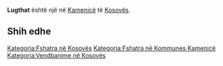 {{Fshat në 
 | Emri                = Lugthat
 | EmriAlt                = 
 | NAME_SHORT_FORM=      
 | NAME_GENERIC=      
 | NAME_SORT_NAME_RO=      LUGTHAT
 | FULL_NAME_RO = Lugthat
 | FULL_NAME_ND_RO=Lugthat
 | SORT_NAME_RG=LUGTHAT
 | FULL_NAME_RG=Lugthat
 | FULL_NAME_ND_RG=Lugthat
 | SRP_NAME_SHORT_FORM=      
 | SRP_NAME_GENERIC=      
 | SRP_NAME_SORT_NAME_RO=      
 | SRP_FULL_NAME_RO = 
 | SRP_FULL_NAME_ND_RO=
 | SRP_SORT_NAME_RG=
 | SRP_FULL_NAME_RG=
 | SRP_FULL_NAME_ND_RG=
 | Emri (Rasa dhanore) = 
 | Figura              = 
 | Shteti              = Kosovo
 | Komuna              = Kamenicë
 | Kodi postar         = 
 | Sipërfaqja          = 

 | Popullsia           = 

 | Regj. i popullsisë  = 
 | Dend. e popullsisë  = 
 | Faqja zyrtare       = 
 <!--- Koordinatat ----> 
 | Gjerësia            = 42.734722
 | Gjatësia            = 20.509444
 | Lartësia            = 
}}
'''Lugthat''' është një [[]] në [[Kamenicë]] të [[Kosovës]].

<!-- == Gjeografia == -->
<!-- == Historia == -->
<!-- == Demografia == -->
== Shih edhe ==
{{Komuna Kamenicë}}
{{Kosovo-Administrata-Cung}}

[[Kategoria:Fshatra në Kosovës]]
[[Kategoria:Fshatra në Kommunes Kamenicë]]
[[Kategoria:Vendbanime në Kosovës]]